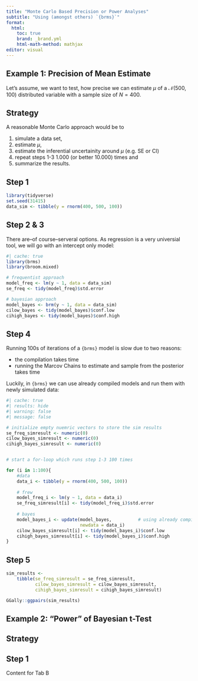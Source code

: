 ```yaml
---
title: "Monte Carlo Based Precision or Power Analyses"
subtitle: "Using (amongst others) `{brms}`"
format: 
  html:
    toc: true
    brand: _brand.yml
    html-math-method: mathjax
editor: visual
---
```



## Example 1: Precision of Mean Estimate
Let's assume, we want to test, how precise we can estimate $\mu$ of a $\mathcal{N}(500, 100)$ distributed variable with a sample size of $N = 400$. 

::: {.panel-tabset}

## Strategy
A reasonable Monte Carlo approach would be to 

1) simulate a data set,
2) estimate $\mu$,
3) estimate the inferential uncertainity around $\mu$ (e.g. SE or CI)
4) repeat steps 1-3 1.000  (or better 10.000) times and
5) summarize the results.


## Step 1

```r
library(tidyverse)
set.seed(31415)
data_sim <- tibble(y = rnorm(400, 500, 100))
```

## Step 2 & 3
There are--of course--serveral options. As regression is a very universial tool, we will go with an intercept only model:

```r
#| cache: true
library(brms)
library(broom.mixed)

# frequentist approach
model_freq <- lm(y ~ 1, data = data_sim)
se_freq <- tidy(model_freq)$std.error

# bayesian approach
model_bayes <- brm(y ~ 1, data = data_sim)
cilow_bayes <- tidy(model_bayes)$conf.low
cihigh_bayes <- tidy(model_bayes)$conf.high
```

## Step 4
Running 100s of iterations of a `{brms}` model is slow due to two reasons:

* the compilation takes time
* running the Marcov Chains to estimate and sample from the posterior takes time

Luckily, in `{brms}` we can use already compiled models and run them with newly simulated data:


```r
#| cache: true
#| results: hide
#| warning: false
#| message: false

# initialize empty nuemric vectors to store the sim results
se_freq_simresult <- numeric(0)
cilow_bayes_simresult <- numeric(0)
cihigh_bayes_simresult <- numeric(0)


# start a for-loop which runs step 1-3 100 times

for (i in 1:100){
    #data
    data_i <- tibble(y = rnorm(400, 500, 100))
    
    # frew
    model_freq_i <- lm(y ~ 1, data = data_i)
    se_freq_simresult[i] <- tidy(model_freq_i)$std.error
    
    # bayes
    model_bayes_i <- update(model_bayes,          # using already compiled model
                            newdata = data_i)
    cilow_bayes_simresult[i] <- tidy(model_bayes_i)$conf.low
    cihigh_bayes_simresult[i] <- tidy(model_bayes_i)$conf.high
}

```

## Step 5
```r
sim_results <- 
    tibble(se_freq_simresult = se_freq_simresult,
           cilow_bayes_simresult = cilow_bayes_simresult,
           cihigh_bayes_simresult = cihigh_bayes_simresult)

GGally::ggpairs(sim_results)
```


:::



## Example 2: "Power" of Bayesian t-Test
::: {.panel-tabset}

## Strategy


## Step 1

Content for Tab B

:::
